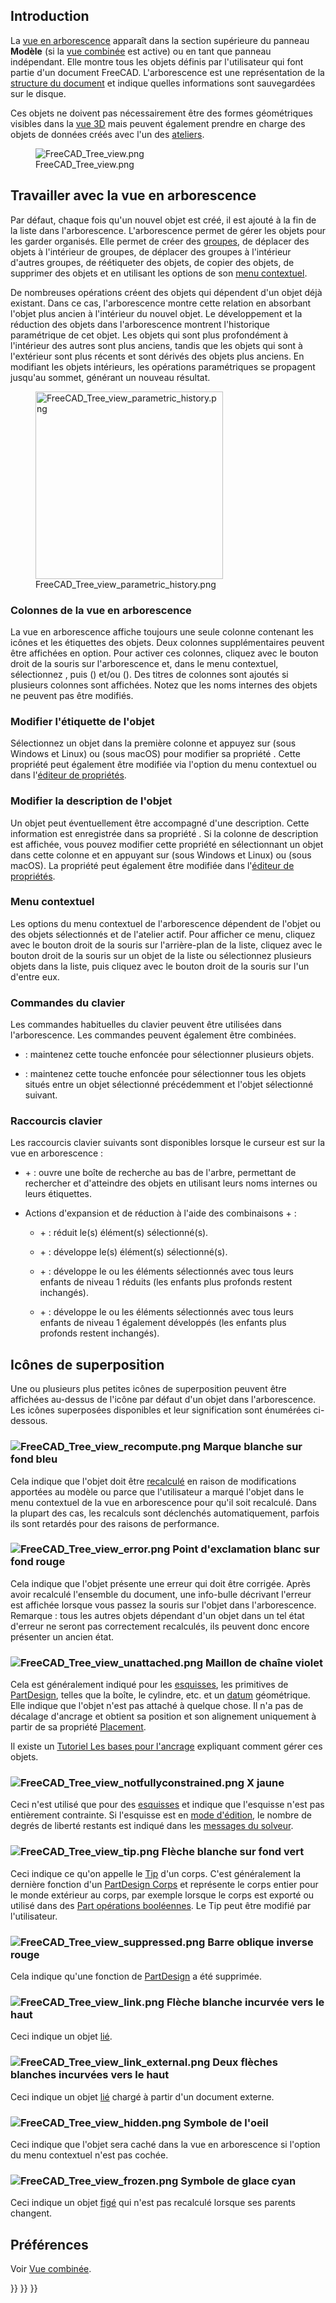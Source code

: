 <languages/>
{{TOCright}}

== Introduction ==

La [[Tree_view/fr|vue en arborescence]] apparaît dans la section supérieure du panneau '''Modèle''' (si la [[Combo_view/fr|vue combinée]] est active) ou en tant que panneau indépendant. Elle montre tous les objets définis par l'utilisateur qui font partie d'un document FreeCAD. L'arborescence est une représentation de la [[Document_structure/fr|structure du document]] et indique quelles informations sont sauvegardées sur le disque.

Ces objets ne doivent pas nécessairement être des formes géométriques visibles dans la [[3D_view/fr|vue 3D]] mais peuvent également prendre en charge des objets de données créés avec l'un des [[Workbenches/fr|ateliers]].

[[File:FreeCAD_Tree_view.png]]

{{Caption|La vue en arborescence montrant divers éléments du document.}}

<span id="Working_with_the_Tree_View"></span>
== Travailler avec la vue en arborescence ==

Par défaut, chaque fois qu'un nouvel objet est créé, il est ajouté à la fin de la liste dans l'arborescence. L'arborescence permet de gérer les objets pour les garder organisés. Elle permet de créer des [[Std_Group/fr|groupes]], de déplacer des objets à l'intérieur de groupes, de déplacer des groupes à l'intérieur d'autres groupes, de réétiqueter des objets, de copier des objets, de supprimer des objets et en utilisant les options de son [[#Menu_contextuel|menu contextuel]].

De nombreuses opérations créent des objets qui dépendent d'un objet déjà existant. Dans ce cas, l'arborescence montre cette relation en absorbant l'objet plus ancien à l'intérieur du nouvel objet. Le développement et la réduction des objets dans l'arborescence montrent l'historique paramétrique de cet objet. Les objets qui sont plus profondément à l'intérieur des autres sont plus anciens, tandis que les objets qui sont à l'extérieur sont plus récents et sont dérivés des objets plus anciens. En modifiant les objets intérieurs, les opérations paramétriques se propagent jusqu'au sommet, générant un nouveau résultat.

[[File:FreeCAD_Tree_view_parametric_history.png|x300px]]

{{Caption|L'objet au sommet est créé en effectuant des opérations paramétriques sur des objets qui ont eux-mêmes été créés par des opérations précédentes.<br>
L'expansion complète de l'arborescence révèle les éléments d'origine qui ont été utilisés pour créer les solides partiels.}}

<span id="Tree_View_columns"></span>
=== Colonnes de la vue en arborescence ===

La vue en arborescence affiche toujours une seule colonne contenant les icônes et les étiquettes des objets. Deux colonnes supplémentaires peuvent être affichées en option. Pour activer ces colonnes, cliquez avec le bouton droit de la souris sur l'arborescence et, dans le menu contextuel, sélectionnez {{MenuCommand|Paramètres de l'arborescence}}, puis {{MenuCommand|Afficher la description}} ({{Version/fr|0.21}}) et/ou {{MenuCommand|Afficher la colonne de description}} ({{Version/fr|1.0}}). Des titres de colonnes sont ajoutés si plusieurs colonnes sont affichées. Notez que les noms internes des objets ne peuvent pas être modifiés.

<span id="Edit_object_label"></span>
=== Modifier l'étiquette de l'objet ===

Sélectionnez un objet dans la première colonne et appuyez sur {{KEY|F2}} (sous Windows et Linux) ou {{KEY|Entrée}} (sous macOS) pour modifier sa propriété {{PropertyData|Label}}. Cette propriété peut également être modifiée via l'option du menu contextuel {{MenuCommand|Renommer}} ou dans l'[[Property_editor/fr|éditeur de propriétés]].

<span id="Edit_object_description"></span>
=== Modifier la description de l'objet ===

Un objet peut éventuellement être accompagné d'une description. Cette information est enregistrée dans sa propriété {{PropertyData|Label2}}. Si la colonne de description est affichée, vous pouvez modifier cette propriété en sélectionnant un objet dans cette colonne et en appuyant sur {{KEY|F2}} (sous Windows et Linux) ou {{KEY|Entrée}} (sous macOS). La propriété peut également être modifiée dans l'[[Property_editor/fr|éditeur de propriétés]].

<span id="Context_menu"></span>
=== Menu contextuel ===

Les options du menu contextuel de l'arborescence dépendent de l'objet ou des objets sélectionnés et de l'atelier actif. Pour afficher ce menu, cliquez avec le bouton droit de la souris sur l'arrière-plan de la liste, cliquez avec le bouton droit de la souris sur un objet de la liste ou sélectionnez plusieurs objets dans la liste, puis cliquez avec le bouton droit de la souris sur l'un d'entre eux.

<span id="Keyboard_modifiers"></span>
=== Commandes du clavier ===

Les commandes habituelles du clavier peuvent être utilisées dans l'arborescence. Les commandes peuvent également être combinées.
* {{KEY|Ctrl}} : maintenez cette touche enfoncée pour sélectionner plusieurs objets.
* {{KEY|Alt}} : maintenez cette touche enfoncée pour sélectionner tous les objets situés entre un objet sélectionné précédemment et l'objet sélectionné suivant.

<span id="Keyboard_shortcuts"></span>
=== Raccourcis clavier ===

Les raccourcis clavier suivants sont disponibles lorsque le curseur est sur la vue en arborescence :
* {{KEY|Ctrl}}+{{KEY|F}} : ouvre une boîte de recherche au bas de l'arbre, permettant de rechercher et d'atteindre des objets en utilisant leurs noms internes ou leurs étiquettes.
* Actions d'expansion et de réduction à l'aide des combinaisons {{KEY|Alt}}+{{KEY|Flèche}} : {{Version/fr|0.20}}
** {{KEY|Alt}}+{{KEY|Flèche gauche}} : réduit le(s) élément(s) sélectionné(s).
** {{KEY|Alt}}+{{KEY|Flèche droit}} : développe le(s) élément(s) sélectionné(s).
** {{KEY|Alt}}+{{KEY|Flèche haut}} : développe le ou les éléments sélectionnés avec tous leurs enfants de niveau 1 réduits (les enfants plus profonds restent inchangés).
** {{KEY|Alt}}+{{KEY|Flèche bas}} : développe le ou les éléments sélectionnés avec tous leurs enfants de niveau 1 également développés (les enfants plus profonds restent inchangés).

<span id="Overlay_icons"></span>
== Icônes de superposition ==

Une ou plusieurs plus petites icônes de superposition peuvent être affichées au-dessus de l'icône par défaut d'un objet dans l'arborescence. Les icônes superposées disponibles et leur signification sont énumérées ci-dessous.

<span id="File:FreeCAD_Tree_view_recompute.png_White_check_mark_on_blue_background"></span>
=== [[File:FreeCAD_Tree_view_recompute.png]] Marque blanche sur fond bleu ===

Cela indique que l'objet doit être [[Std_Refresh/fr|recalculé]] en raison de modifications apportées au modèle ou parce que l'utilisateur a marqué l'objet dans le menu contextuel de la vue en arborescence pour qu'il soit recalculé. Dans la plupart des cas, les recalculs sont déclenchés automatiquement, parfois ils sont retardés pour des raisons de performance.

<span id="File:FreeCAD_Tree_view_error.png_White_exclamation_mark_on_red_background"></span>
=== [[File:FreeCAD_Tree_view_error.png]] Point d'exclamation blanc sur fond rouge ===

Cela indique que l'objet présente une erreur qui doit être corrigée. Après avoir recalculé l'ensemble du document, une info-bulle décrivant l'erreur est affichée lorsque vous passez la souris sur l'objet dans l'arborescence. Remarque : tous les autres objets dépendant d'un objet dans un tel état d'erreur ne seront pas correctement recalculés, ils peuvent donc encore présenter un ancien état.

<span id="File:FreeCAD_Tree_view_unattached.png_Purple_chain_link"></span>
=== [[File:FreeCAD_Tree_view_unattached.png]] Maillon de chaîne violet ===

Cela est généralement indiqué pour les [[Sketch/fr|esquisses]], les primitives de [[PartDesign_Workbench/fr|PartDesign]], telles que la boîte, le cylindre, etc. et un [[Datum/fr|datum]] géométrique. Elle indique que l'objet n'est pas attaché à quelque chose. Il n'a pas de décalage d'ancrage et obtient sa position et son alignement uniquement à partir de sa propriété [[Placement/fr|Placement]].

Il existe un [[Basic_Attachment_Tutorial/fr|Tutoriel Les bases pour l'ancrage]] expliquant comment gérer ces objets.

<span id="File:FreeCAD_Tree_view_notfullyconstrained.png_Yellow_X"></span>
=== [[File:FreeCAD_Tree_view_notfullyconstrained.png]] X jaune ===

Ceci n'est utilisé que pour des [[Sketch/fr|esquisses]] et indique que l'esquisse n'est pas entièrement contrainte. Si l'esquisse est en [[Sketcher_EditSketch/fr|mode d'édition]], le nombre de degrés de liberté restants est indiqué dans les [[Sketcher_Dialog/fr#Messages_du_solveur|messages du solveur]].

<span id="File:FreeCAD_Tree_view_tip.png_White_arrow_on_green_background"></span>
=== [[File:FreeCAD_Tree_view_tip.png]] Flèche blanche sur fond vert ===

Ceci indique ce qu'on appelle le [[PartDesign_Body/fr#Tip_.28fonction_r.C3.A9sultante.29|Tip]] d'un corps. C'est généralement la dernière fonction d'un [[PartDesign_Body/fr|PartDesign Corps]] et représente le corps entier pour le monde extérieur au corps, par exemple lorsque le corps est exporté ou utilisé dans des [[Part_Boolean/fr|Part opérations booléennes]]. Le Tip peut être modifié par l'utilisateur.

<span id="File:FreeCAD_Tree_view_suppressed.png_Red_backslash"></span>
=== [[File:FreeCAD_Tree_view_suppressed.png]] Barre oblique inverse rouge ===

{{Version/fr|1.0}}

Cela indique qu'une fonction de [[PartDesign_Workbench/fr|PartDesign]] a été supprimée.

<span id="File:FreeCAD_Tree_view_link.png_White_upwards_curved_arrow"></span>
=== [[File:FreeCAD_Tree_view_link.png]] Flèche blanche incurvée vers le haut ===

Ceci indique un objet [[Std_LinkMake/fr|lié]].

<span id="File:FreeCAD_Tree_view_link_external.png_Two_white_upwards_curved_arrows"></span>
=== [[File:FreeCAD_Tree_view_link_external.png]] Deux flèches blanches incurvées vers le haut ===

Ceci indique un objet [[Std_LinkMake/fr|lié]] chargé à partir d'un document externe.

<span id="File:FreeCAD_Tree_view_hidden.png_Eye_symbol"></span>
=== [[File:FreeCAD_Tree_view_hidden.png]] Symbole de l'oeil ===

Ceci indique que l'objet sera caché dans la vue en arborescence si l'option du menu contextuel {{MenuCommand|Afficher les éléments masqués dans la vue en arborescence}} n'est pas cochée.

<span id="File:FreeCAD_Tree_view_frozen.png_Cyan_ice_crystal"></span>
=== [[File:FreeCAD_Tree_view_frozen.png]] Symbole de glace cyan ===

{{Version/fr|1.0}}

Ceci indique un objet [[Std_ToggleFreeze/fr|figé]] qui n'est pas recalculé lorsque ses parents changent.

<span id="Preferences"></span>
==Préférences==

Voir [[Combo_view/fr#Préférences|Vue combinée]].


{{Interface_navi{{#translation:}}}}
{{Std_Base_navi{{#translation:}}}}
{{Userdocnavi{{#translation:}}}}